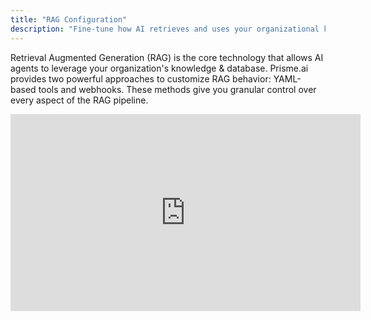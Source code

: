 ```yaml
---
title: "RAG Configuration"
description: "Fine-tune how AI retrieves and uses your organizational knowledge"
---
```


Retrieval Augmented Generation (RAG) is the core technology that allows AI agents to leverage your organization's knowledge & database. Prisme.ai provides two powerful approaches to customize RAG behavior: YAML-based tools and webhooks. These methods give you granular control over every aspect of the RAG pipeline.

<Frame>
  <iframe width="560" height="315" src="https://www.loom.com/embed/868dc01b44534f70bcfa7edbc5936f82?sid=e9792ac5-350f-44b3-b87a-eb095f82531d" title="AI Knowledge Settings" frameBorder="0" allow="accelerometer; autoplay; clipboard-write; encrypted-media; gyroscope; picture-in-picture" allowFullScreen />
</Frame>

## Configuration Approaches

<Tabs>
  <Tab title="AI Knowledge - No-Code UI">
    For basic configurations, you can use the built-in UI settings:

    - **Instructions**
      - Keep clear and precise instructions with _Titles_ and _Sections_.
        - Specify language (Reply in the user language, reply in English only, ...)
        - Tone (Friendly, empathic, formal, ...)
        - Output instructions (concise, detailled, ...)
      - Documents and tools results placed in the \$\{context\} keyword
      - Date placed in the \$\{date\} keyword. Specify your users timezone.
    - **Text Splitter Configuration**
      - Chunk Size
      - Chunk Overlap
      - Enable override by document
    - **Embeddings Settings**
      - Number of chunks to retrieve
    - **Self-Query**
      - Enable LLM query reformulation
      - Configure from AI Store input
    - **Query Enhancement**
      - Select model
      - Add instructions and definitions
    - **Post-Processing**
      - Show suggested questions
      - Filter displayed sources
  </Tab>
  <Tab title="AI Builder - YAML Tools">
    For advanced customization, create YAML-based tools to override specific parts of the RAG pipeline:

    ```yaml
    # Example tool definition
    slug: query-reformulation
    name: AIK/Tools/QueryReformulation
    do:
      - Knowledge Client.chat-completion:
          messages:
            - role: assistant
              content: 'Given the following user question, generate 3 alternative phrasings that express the same intent. Return the result as a JSON object with a "reformulations" key.'
            - role: user
              content: 'Question: "{{user_question}}"'
          output: reformulations
      - set:
          name: output
          value:
            value: '{{reformulations}}'
            description: 'alternative phrasings of user question'
    ```

    YAML tools give you complete control with the full power of AI Builder.
  </Tab>
  <Tab title="AI Builder - Webhooks">
    For external processing or integration with existing systems, configure webhooks to intercept and modify RAG behavior:

    ```json
    // Example webhook response to override retrieved chunks
    {
      "chunks": [
        {
          "value": {
            "content": "Custom content to be injected into the LLM prompt",
            "knowledgeId": "document-id-123"
          }
        }
      ]
    }
    ```

    Webhooks provide maximum flexibility and integration capabilities.
  </Tab>
</Tabs>

## RAG Pipeline Components

The RAG pipeline in Prisme.ai consists of several stages, each of which can be customized using YAML tools or webhooks:

<Steps>
  <Step title="Query Processing">
    Transform and enhance the user's question before retrieval
  </Step>
  <Step title="Retrieval">
    Find relevant documents in your knowledge base
  </Step>
  <Step title="Context Assembly">
    Organize retrieved documents into a coherent context
  </Step>
  <Step title="Prompt Generation">
    Create the prompt that will be sent to the LLM
  </Step>
  <Step title="Response Generation">
    Generate the final answer using the LLM
  </Step>
  <Step title="Post-Processing">
    Enhance the response with additional information or formatting
  </Step>
</Steps>

## YAML Tool Examples

<Accordion title="Query Reformulation">
  This tool enhances user queries by generating alternative phrasings:

  ```yaml
  slug: query-reformulator
  name: AIK/Tools/QueryReformulator
  do:
    - Knowledge Client.chat-completion:
        messages:
          - role: assistant
            content: 'Given the following user question, generate 3 alternative phrasings that express the same intent. Return the result as a JSON object with a "reformulations" key.'
          - role: user
            content: 'Question: "{{user_question}}"'
        output: reformulations
    - set:
        name: output
        value:
          value: '{{reformulations}}'
          description: 'alternative phrasings of user question'
  ```

  **Usage scenario**: Improve retrieval quality for ambiguous or tersely worded queries.
</Accordion>

<Accordion title="Web Search Tool">
  This tool augments the knowledge base with real-time web search results:

  ```yaml
  slug: Web-browsing
  name: AIK/Tools/Web browsing
  do:
    - conditions:
        '{{body.projectId}} != {{config.agentCredentials.projectId}} || !{{run.sourceWorkspaceId}} || {{run.sourceWorkspaceId}} != {{global.workspacesRegistry["ai-knowledge"].id}}':
          - set:
              name: output
              value:
                error: Forbidden
          - break: {}
    - Serper.run:
        type: '{{body.arguments.type}}'
        q: '{{body.arguments.query}}'
        ql: '{{body.arguments.country}}'
        location: '{{body.arguments.location}}'
        num: 20
        output: search
        hl: '{{body.arguments.lg}}'
        tbs: '{{body.arguments.tbs}}'
    - set:
        name: currentDate
        value: '{% date({{run.date}}).iso %}'
    - set:
        name: output
        value:
          value: '{{search}}'
          description: List of search results
  validateArguments: true
  arguments:
    body:
      type: object
      properties:
        arguments:
          type: object
          properties:
            type:
              type: string
              enum:
                - search
                - news
                - images
                - videos
                - places
                - reviews
                - scholar
                - patents
                - shopping
            query:
              type: string
              title: User query
            country:
              type: string
              title: Country
            lg:
              type: string
              title: lg
            location:
              type: string
              title: location
            tbs:
              title: Date range
              type: string
              enum:
                - ''
                - qdr:h
                - qdr:d
                - qdr:w
                - qdr:m
                - qdr:y
              enumNames:
                - Any time
                - Past hours
                - Past 24 hours
                - Past week
                - Past month
                - Past year
  description: Return list of web browsing results.
  output:
    type: tool_result
    output: '{{output}}'
  when:
    endpoint: true
  labels:
    - tools
  ```

  **Usage scenario**: Supplement your knowledge base with up-to-date information from the web.
</Accordion>

<Accordion title="Semantic Chunking">
  This tool implements intelligent document chunking based on semantic boundaries:

  ```yaml
  slug: semantic-chunker
  name: AIK/Tools/SemanticChunker
  do:
    - Knowledge Client.chat-completion:
        messages:
          - role: system
            content: "You are a document processing assistant. Your task is to split the document into semantic chunks maintaining coherent topics and context. Each chunk should be between 200-500 tokens."
          - role: user
            content: "Please split the following document into semantic chunks:\n\n{{document_text}}"
        output: chunks_result
    - set:
        name: output
        value:
          value: '{{chunks_result}}'
          description: 'Document split into semantic chunks'
  ```

  **Usage scenario**: Improve retrieval quality for documents with complex structure or mixed topics.
</Accordion>

<Accordion title="Dynamic RAG Parameters">
  This tool dynamically adjusts retrieval parameters based on query complexity:

  ```yaml
  slug: dynamic-rag-params
  name: AIK/Tools/DynamicRAGParams
  do:
    - Knowledge Client.chat-completion:
        messages:
          - role: system
            content: "Analyze the user query and determine optimal RAG parameters. Return a JSON object with: {\"chunks\": number of chunks to retrieve (1-10), \"threshold\": minimum similarity score (0.1-0.9), \"diversity\": diversity factor (0.1-0.9)}"
          - role: user
            content: "Query: {{user_question}}"
        output: rag_params
    - set:
        name: output
        value:
          value: '{{rag_params}}'
          description: 'Dynamically optimized RAG parameters'
  ```

  **Usage scenario**: Automatically optimize retrieval for different query types (simple vs. complex, factual vs. exploratory).
</Accordion>

<Accordion title="Context Fusion">
  This tool combines information from multiple retrieved chunks into a coherent context:

  ```yaml
  slug: context-fusion
  name: AIK/Tools/ContextFusion
  do:
    - Knowledge Client.chat-completion:
        messages:
          - role: system
            content: "You are a document synthesis expert. Your task is to combine the following document chunks into a coherent, non-redundant context that preserves all relevant information. Focus on removing duplicated information and creating logical transitions between topics."
          - role: user
            content: "User query: {{user_question}}\n\nDocument chunks:\n{{retrieved_chunks}}"
        output: fused_context
    - set:
        name: output
        value:
          value: '{{fused_context}}'
          description: 'Synthesized context from multiple sources'
  ```

  **Usage scenario**: Create more coherent context for complex queries that require information from multiple documents.
</Accordion>

## Webhook Integration

Webhooks provide an alternative approach to customizing the RAG pipeline by intercepting key events and modifying the behavior via external HTTP endpoints.

<Accordion title="Webhook Configuration">
  To configure a webhook for your AI Knowledge agent:

  1. Go to your agent's settings
  2. Navigate to the "Webhooks" section
  3. Enter your HTTPS webhook URL
  4. Select which events to subscribe to

  <Warning>
    All webhook endpoints must use HTTPS and respond within 30 seconds to avoid timeouts.
  </Warning>
</Accordion>

<Accordion title="Document Events">
  Webhooks can intercept document creation, update, and deletion events:

  **Request Example (Document Creation)**:

  ```json
  {
    "type": "documents_created",
    "projectId": "project-id-123",
    "sessionId": "admin-session-id",
    "project": {},
    "payload": {
      "id": "doc-id-123",
      "document": {
        "name": "Sample Document",
        "text": "Document content...",
        "source": {
          "url": "https://example.com/doc"
        },
        "tags": ["product", "technical"],
        "textSplitter": {},
        "status": "published"
      }
    }
  }
  ```

  **Response Example (Modify Document)**:

  ```json
  {
    "status": "published",
    "text": "Modified document content...",
    "name": "Processed Document",
    "tags": ["product", "technical", "verified"],
    "textSplitter": {
      "chunkSize": 300,
      "chunkOverlap": 50
    }
  }
  ```

  This allows you to:

  - Preprocess documents before indexing
  - Add or modify metadata
  - Override chunking settings per document
  - Reject documents that don't meet criteria
</Accordion>

<Accordion title="Query Interception">
  Webhooks can intercept user queries and modify various aspects of the RAG process:

  **Request Example**:

  ```json
  {
    "type": "queries",
    "projectId": "project-id-123",
    "sessionId": "user-session-id",
    "project": {},
    "payload": {
      "input": "How do I reset my password?",
      "messageId": "msg-id-123",
      "history": []
    }
  }
  ```

  **Response Options**:

  1. **Override Retrieved Context**:

  ```json
  {
    "chunks": [
      {
        "value": {
          "content": "To reset your password, go to Settings > Security > Reset Password. You'll receive an email with instructions.",
          "knowledgeId": "doc-id-456"
        }
      }
    ]
  }
  ```

  1. **Override Prompt Generation**:

  ```json
  {
    "prompt": [
      {
        "role": "system",
        "content": "You are a helpful assistant specializing in account security. Use the following context to answer the user's question: [Context: Password resets require verification via email. The reset link expires in 24 hours.]"
      },
      {
        "role": "user",
        "content": "How do I reset my password?"
      }
    ]
  }
  ```

  1. **Override Answer Generation**:

  ```json
  {
    "answer": "To reset your password:\n1. Go to Settings > Security\n2. Click 'Reset Password'\n3. Check your email for instructions\n4. Follow the link within 24 hours\n\nIf you need further assistance, contact support@example.com."
  }
  ```

  1. **Override AI Parameters**:

  ```json
  {
    "aiParameters": {
      "model": "gpt-4",
      "prompt": "Custom prompt template...",
      "max_tokens": 5000,
      "temperature": 0.9,
      "history": false
    }
  }
  ```

  1. **Override Search Results**:

  ```json
  {
    "searchResults": [
      {
        "url": "https://help.example.com/password-reset",
        "content": "Learn how to reset your password and recover access to your account.",
        "name": "Password Reset Guide"
      }
    ]
  }
  ```
</Accordion>

<Accordion title="Test Results Webhook">
  Webhooks can also intercept test results for analysis and evaluation:

  **Request Example**:

  ```json
  {
    "type": "tests_results",
    "projectId": "project-id-123",
    "sessionId": "admin-session-id",
    "project": {},
    "payload": {
      "test": {
        "question": "How do I update my email preferences?",
        "referenceAnswer": "Go to your profile settings and select 'Email Preferences' to update your subscription settings.",
        "answer": "To update your email preferences, navigate to your profile settings and click on the 'Email Preferences' tab where you can modify your subscription settings.",
        "context": "Generated context content..."
      }
    }
  }
  ```

  **Response Example**:

  ```json
  {
    "analysis": "The answer is correct and comprehensive, covering how to find and update email preferences. The content aligns well with the reference answer.",
    "score": 2,
    "context": 1.5
  }
  ```

  This allows you to:

  - Implement custom evaluation metrics
  - Track test results in external systems
  - Apply domain-specific scoring criteria
</Accordion>

## Combining YAML Tools and Webhooks

For the most sophisticated RAG configurations, you can combine YAML tools and webhooks:

<CardGroup cols="2">
  <Card title="Sequential Pipeline" icon="arrow-right">
    Chain multiple YAML tools to create a sequential processing pipeline, with webhooks for external integration at key points.

    **Example**: YAML tool for query reformulation → webhook for sensitive query detection → YAML tool for retrieval customization
  </Card>
  <Card title="Fallback Mechanisms" icon="life-ring">
    Configure webhooks as fallbacks when YAML tools don't produce satisfactory results.

    **Example**: Try native retrieval first, but if no good matches are found, call webhook to query external knowledge bases
  </Card>
  <Card title="A/B Testing" icon="flask">
    Use different YAML tools or webhooks based on query characteristics or for experimentation.

    **Example**: Route technical questions through one pipeline and customer support questions through another
  </Card>
  <Card title="Hybrid Processing" icon="object-group">
    Let webhooks handle some RAG components while YAML tools handle others.

    **Example**: Webhook handles retrieval from proprietary databases, YAML tool handles context optimization
  </Card>
</CardGroup>

## Best Practices

<Accordion title="YAML Tool Development">
  - Start with simple tools and incrementally add complexity
  - Use a consistent naming convention for tools
  - Thoroughly test tools with varied inputs
  - Document each tool's purpose and expected inputs/outputs
  - Consider performance implications for complex processing
</Accordion>

<Accordion title="Webhook Implementation">
  - Ensure webhooks are hosted on reliable, low-latency infrastructure
  - Implement proper error handling and fallbacks
  - Cache results when appropriate to improve response times
  - Use secure authentication to protect sensitive data
  - Monitor webhook performance and error rates
</Accordion>

<Accordion title="RAG Pipeline Design">
  - Clearly define which components require customization
  - Choose the appropriate approach (UI, YAML, webhook) based on complexity
  - Test changes incrementally to isolate effects
  - Monitor key metrics before and after changes
  - Document your RAG pipeline configuration for maintainability
</Accordion>

## Next Steps

<CardGroup cols="2">
  <Card title="Tools Integration" icon="screwdriver-wrench" href="tools-integration">
    Learn more about integrating specialized tools with AI Knowledge
  </Card>
  <Card title="Agent Testing" icon="vial" href="agent-testing">
    Test and validate your RAG configuration
  </Card>
  <Card title="Advanced RAG" icon="wand-sparkles" href="advanced-rag">
    Explore sophisticated RAG architectures
  </Card>
  <Card title="Analytics" icon="chart-line" href="analytics">
    Monitor your RAG pipeline's performance
  </Card>
</CardGroup>